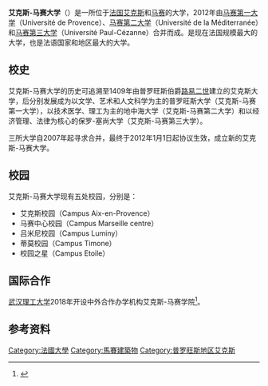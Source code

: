 {{Infobox university
|name        =艾克斯-马赛大学
|native_name =Aix-Marseille Université
|image       = Aix-Marseille Université (Logo).svg
|caption     =
|motto       =
|established =2012
|closed      =
|re-established =
|anniversary =
|type        =公立
|president   =Yvon Berland
|dean        =
|secretary   =
|faculty     =
|staff       =
|budget      = 7.2亿欧元
|students    = 8万人
|location    =
|campus      =
|area        =
|colors      =
|affiliations=
|zip         =
|telephone   =
|website     =http://www.univ-amu.fr/
|logo        =
|footnotes   =
}}
'''艾克斯-马赛大学'''（{{lang-fr|Aix-Marseille Université}}）是一所位于[[法国|法国]][[普罗旺斯地区艾克斯|艾克斯]]和[[马赛|马赛]]的大学，2012年由[[马赛第一大学|马赛第一大学]]（Université de Provence）、[[马赛第二大学|马赛第二大学]]（Université de la Méditerranée）和[[马赛第三大学|马赛第三大学]]（Université Paul-Cézanne）合并而成。是现在法国规模最大的大学，也是法语国家和地区最大的大学。

== 校史 ==
艾克斯-马赛大学的历史可追溯至1409年由普罗旺斯伯爵[[路易二世_(安茹)|路易二世]]建立的艾克斯大学，后分别发展成为以文学、艺术和人文科学为主的普罗旺斯大学（艾克斯-马赛第一大学），以技术医学、理工为主的地中海大学（艾克斯-马赛第二大学）和以经济管理、法律为核心的保罗-塞尚大学（艾克斯-马赛第三大学）。

三所大学自2007年起寻求合并，最终于2012年1月1日起协议生效，成立新的艾克斯-马赛大学。

== 校园 ==
艾克斯-马赛大学现有五处校园，分别是：
* 艾克斯校园（Campus Aix-en-Provence）
* 马赛中心校园（Campus Marseille centre）
* 吕米尼校园（Campus Luminy）
* 蒂莫校园（Campus Timone）
* 校园之星（Campus Etoile）

== 国际合作 ==
[[武汉理工大学|武汉理工大学]]2018年开设中外合作办学机构艾克斯-马赛学院<ref>{{Cite web|title=我校首个中外合作办学机构武汉理工大学艾克斯马赛学院获教育部批准设立 - 武汉理工大学}}</ref>。

== 参考资料 ==
{{Reflist}}

{{法国公立科学、文化和专业机构}}
{{欧洲公民大学联盟}}
{{大学小作品}}

[[Category:法國大學|Category:法國大學]]
[[Category:馬賽建築物|Category:馬賽建築物]]
[[Category:普罗旺斯地区艾克斯|Category:普罗旺斯地区艾克斯]]